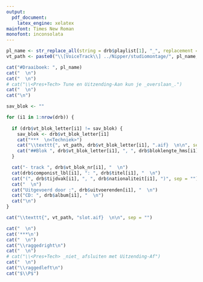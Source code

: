 ```yaml
---
output:
  pdf_document:
    latex_engine: xelatex
mainfont: Times New Roman
monofont: inconsolata
---
```


```r
pl_name <- str_replace_all(string = drb$playlist[1], "_", replacement = "\\\\_")
vt_path <- paste0("\\[VoiceTrack\\] ../Nipper/studiomontage/", pl_name, "/", drb$playlist_id[1], "\\_")

cat("#Draaiboek: ", pl_name)
cat("  \n")
cat("  \n")
# cat("\\<Pres+Tech> Tune en Uitzending-Aan kun je _overslaan_.") 
cat("  \n") 
cat("\n") 

sav_blok <- ""

for (i1 in 1:nrow(drb)) {
  
  if (drb$vt_blok_letter[i1] != sav_blok) {
    sav_blok <- drb$vt_blok_letter[i1]
    cat("***  \n<Techniek>")  
    cat("\\texttt{", vt_path, drb$vt_blok_letter[i1], ".aif}  \n\n", sep = "") 
    cat("##Blok ", drb$vt_blok_letter[i1], ", ", drb$bloklengte_hms[i1], "  (", drb$cum_lengte[i1], ")  \n", sep = "") 
  }

  cat("- track ", drb$vt_blok_nr[i1], "  \n") 
  cat(drb$componist_lbl[i1], ": ", drb$titel[i1], "  \n") 
  cat("(", drb$tijdvak[i1], ", ", drb$nationaliteit[i1], ")", sep = "") 
  cat("  \n") 
  cat("Uitgevoerd door :", drb$uitvoerenden[i1], "  \n") 
  cat("CD: ", drb$album[i1], "  \n") 
  cat("\n") 
}

cat("\\texttt{", vt_path, "slot.aif}  \n\n", sep = "") 

cat("  \n")
cat('***\n')  
cat("  \n")
cat("\\raggedright\n")
cat("  \n")
# cat("\\<Pres+Tech> _niet_ afsluiten met Uitzending-Af") 
cat("  \n")
cat("\\raggedleft\n")
cat("$\\P$")

```
